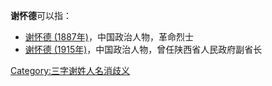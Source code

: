 '''谢怀德'''可以指：
* [[谢怀德_(1887年)|谢怀德 (1887年)]]，中国政治人物，革命烈士
* [[谢怀德_(1915年)|谢怀德 (1915年)]]，中国政治人物，曾任陕西省人民政府副省长

{{disambig}}

[[Category:三字谢姓人名消歧义|Category:三字谢姓人名消歧义]]